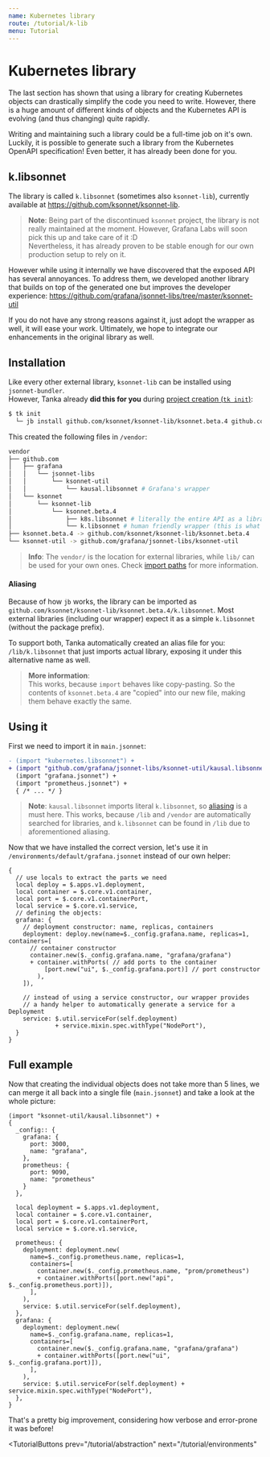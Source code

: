 ```yaml
---
name: Kubernetes library
route: /tutorial/k-lib
menu: Tutorial
---
```


# Kubernetes library

The last section has shown that using a library for creating Kubernetes objects
can drastically simplify the code you need to write. However, there is a huge
amount of different kinds of objects and the Kubernetes API is evolving (and
thus changing) quite rapidly.

Writing and maintaining such a library could be a full-time job on it's own.
Luckily, it is possible to generate such a library from the Kubernetes OpenAPI
specification! Even better, it has already been done for you.

## k.libsonnet

The library is called `k.libsonnet` (sometimes also `ksonnet-lib`), currently
available at https://github.com/ksonnet/ksonnet-lib.

> **Note**: Being part of the discontinued `ksonnet` project, the library is not
> really maintained at the moment. However, Grafana Labs will soon pick this up and
> take care of it :D  
> Nevertheless, it has already proven to be stable enough for our own production
> setup to rely on it.

However while using it internally we have discovered that the exposed API has
several annoyances. To address them, we developed another library that builds on
top of the generated one but improves the developer experience:
https://github.com/grafana/jsonnet-libs/tree/master/ksonnet-util

If you do not have any strong reasons against it, just adopt the wrapper as
well, it will ease your work. Ultimately, we hope to integrate our enhancements
in the original library as well.

## Installation

Like every other external library, `ksonnet-lib` can be installed using
`jsonnet-bundler`.  
However, Tanka already **did this for you** during [project
creation (`tk init`)](/tutorial/jsonnet#creating-a-new-project):

```bash
$ tk init
  └─ jb install github.com/ksonnet/ksonnet-lib/ksonnet.beta.4 github.com/grafana/jsonnet-libs/ksonnet-util
```

This created the following files in `/vendor`:

```bash
vendor
├── github.com
│   ├── grafana
│   │   └── jsonnet-libs
│   │       └── ksonnet-util
│   │           └── kausal.libsonnet # Grafana's wrapper
│   └── ksonnet
│       └── ksonnet-lib
│           └── ksonnet.beta.4
│               ├── k8s.libsonnet # literally the entire API as a library. Very huge file
│               └── k.libsonnet # human friendly wrapper (this is what we use in our code)
├── ksonnet.beta.4 -> github.com/ksonnet/ksonnet-lib/ksonnet.beta.4
└── ksonnet-util -> github.com/grafana/jsonnet-libs/ksonnet-util
```

> **Info**: The `vendor/` is the location for external libraries, while `lib/`
> can be used for your own ones. Check [import paths](/libraries/import-paths)
> for more information.

#### Aliasing
Because of how `jb` works, the library can be imported as `github.com/ksonnet/ksonnet-lib/ksonnet.beta.4/k.libsonnet`.
Most external libraries (including our wrapper) expect it as a simple `k.libsonnet` (without
the package prefix).

To support both, Tanka automatically created an alias file for you: `/lib/k.libsonnet` that just imports actual library, exposing it under this alternative name as well.

> **More information**:  
> This works, because `import` behaves like copy-pasting. So
> the contents of `ksonnet.beta.4` are "copied" into our new file, making them
> behave exactly the same.

## Using it

First we need to import it in `main.jsonnet`:

```diff
- (import "kubernetes.libsonnet") +
+ (import "github.com/grafana/jsonnet-libs/ksonnet-util/kausal.libsonnet") +
  (import "grafana.jsonnet") +
  (import "prometheus.jsonnet") +
  { /* ... */ }
```

> **Note**: `kausal.libsonnet` imports literal `k.libsonnet`, so
> [aliasing](#aliasing) is a must here. This works, because `/lib` and `/vendor`
> are automatically searched for libraries, and `k.libsonnet` can be found in
> `/lib` due to aforementioned aliasing.

Now that we have installed the correct version, let's use it in
`/environments/default/grafana.jsonnet` instead of our own helper:

```jsonnet
{
  // use locals to extract the parts we need
  local deploy = $.apps.v1.deployment,
  local container = $.core.v1.container,
  local port = $.core.v1.containerPort,
  local service = $.core.v1.service,
  // defining the objects:
  grafana: {
    // deployment constructor: name, replicas, containers
    deployment: deploy.new(name=$._config.grafana.name, replicas=1, containers=[
      // container constructor
      container.new($._config.grafana.name, "grafana/grafana")
      + container.withPorts( // add ports to the container
          [port.new("ui", $._config.grafana.port)] // port constructor
        ),
    ]),

    // instead of using a service constructor, our wrapper provides
    // a handy helper to automatically generate a service for a Deployment
    service: $.util.serviceFor(self.deployment)
             + service.mixin.spec.withType("NodePort"),
  }
}
```

## Full example

Now that creating the individual objects does not take more than 5 lines, we can
merge it all back into a single file (`main.jsonnet`) and take a look at the
whole picture:

```jsonnet
(import "ksonnet-util/kausal.libsonnet") +
{
  _config:: {
    grafana: {
      port: 3000,
      name: "grafana",
    },
    prometheus: {
      port: 9090,
      name: "prometheus"
    }
  },

  local deployment = $.apps.v1.deployment,
  local container = $.core.v1.container,
  local port = $.core.v1.containerPort,
  local service = $.core.v1.service,

  prometheus: {
    deployment: deployment.new(
      name=$._config.prometheus.name, replicas=1,
      containers=[
        container.new($._config.prometheus.name, "prom/prometheus")
        + container.withPorts([port.new("api", $._config.prometheus.port)]),
      ],
    ),
    service: $.util.serviceFor(self.deployment),
  },
  grafana: {
    deployment: deployment.new(
      name=$._config.grafana.name, replicas=1,
      containers=[
        container.new($._config.grafana.name, "grafana/grafana")
        + container.withPorts([port.new("ui", $._config.grafana.port)]),
      ],
    ),
    service: $.util.serviceFor(self.deployment) + service.mixin.spec.withType("NodePort"),
  },
}
```

That's a pretty big improvement, considering how verbose and error-prone it was
before!


<TutorialButtons
  prev="/tutorial/abstraction"
  next="/tutorial/environments"
></TutorialButtons>
